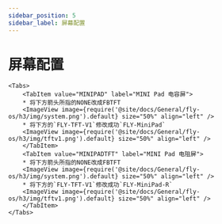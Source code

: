 ```yaml
---
sidebar_position: 5
sidebar_label: 屏幕配置
---
```




# 屏幕配置


    <Tabs>
        <TabItem value="MINIPAD" label="MINI Pad 电容屏">
        * 将下方箭头所指的NONE改成FBTFT
        <ImageView image={require('@site/docs/General/fly-os/h3/img/system.png').default} size="50%" align="left" />  
        * 将下方的`FLY-TFT-V1`修改成功`FLY-MiniPad`
        <ImageView image={require('@site/docs/General/fly-os/h3/img/tftv1.png').default} size="50%" align="left" />
        </TabItem>
        <TabItem value="MINIPADTFT" label="MINI Pad 电阻屏">
        * 将下方箭头所指的NONE改成FBTFT
        <ImageView image={require('@site/docs/General/fly-os/h3/img/system.png').default} size="50%" align="left" />
        * 将下方的`FLY-TFT-V1`修改成功`FLY-MiniPad-R`
        <ImageView image={require('@site/docs/General/fly-os/h3/img/tftv1.png').default} size="50%" align="left" />
        </TabItem>
    </Tabs>
